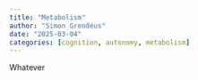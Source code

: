 ```yaml
---
title: "Metabolism"
author: "Simon Grendéus"
date: "2025-03-04"
categories: [cognition, autonomy, metabolism]
---
```


Whatever
